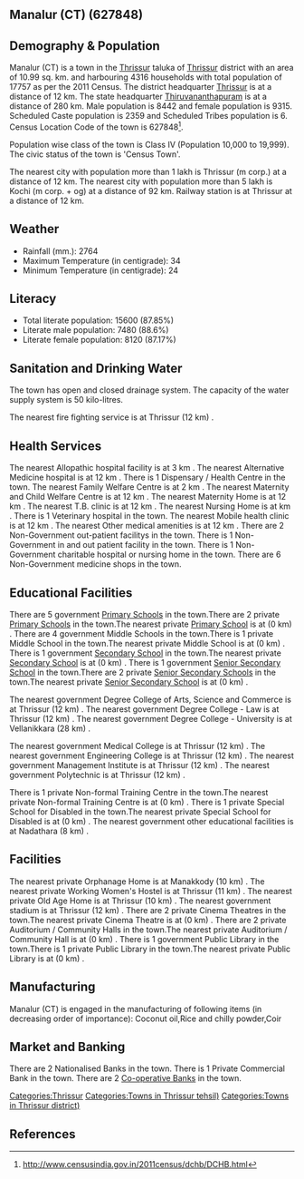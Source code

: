 {{Infobox settlement
| name=Manalur (CT)
| native_name=
| native_name_lang=
| other_name=
| nickname=
| settlement_type=Town
| image_skyline=
| image_alt=
| image_caption=
| pushpin_map=India Kerala
| pushpin_label_position=right
| pushpin_map_alt=
| pushpin_map_caption=Location in Kerala, India
| latd=
| latm=
| lats=
| latNS=
| longd=
| longm=
| longs=
| longEW=
| coordinates_display=inline,title
| subdivision_type=Country
| subdivision_name={{flag|India}}
| subdivision_type1=[[States and territories of India|State]]
| subdivision_name1=Kerala 
| subdivision_type2=[[List of districts of India|District]]
| subdivision_name2=Thrissur
| subdivision_type3=Tahsil
| subdivision_name3=Thrissur
| website=
| established_title=<!-- Established -->
| established_date=
| founder=
| named_for=
| government_type=
| governing_body=
| unit_pref=Metric
| area_footnotes=
| area_rank=
| area_total_km2=10.99
| elevation_footnotes=
| elevation_m=
| population_total=17757
| population_as_of=2011
| population_rank=
| population_density_km2=1615
| population_demonym=
| population_footnotes=
| demographics_type1=Languages=
| demographics1_title1=Official=
| demographics1_info1=[[Malayalam language|Malayalam]]
| timezone1=[[Indian Standard Time|IST]]
| utc_offset1==+5:30
| postal_code_type=[[Postal Index Number|PIN]]
| postal_code=
| area_code_type=Telephone code
| area_code=
| registration_plate=
| blank1_name_sec1=Nearest city
| blank1_info_sec1=[[Thrissur (m corp.)]]
| blank2_name_sec1=[[Human sex ratio|Sex ratio]]
| blank2_info_sec1=1103
| blank3_name_sec1=Literacy
| blank3_info_sec1=87.85%
| blank1_name_sec2=[[2011 Census of India|2011 census]] code
| blank1_info_sec2=627848
| footnotes=
}}

== Manalur (CT) (627848) ==

== Demography & Population ==

Manalur (CT) is a town in the [[Thrissur]] taluka of [[Thrissur]] district with an area of 10.99 sq. km. and harbouring 4316 households with total population of 17757 as per the 2011 Census. The district headquarter [[Thrissur]] is at a distance of 12 km. The state headquarter [[Thiruvananthapuram]] is at a distance of 280 km. Male population is 8442 and female population is 9315. Scheduled Caste population is 2359 and Scheduled Tribes population is 6. Census Location Code of the town is 627848<ref>http://www.censusindia.gov.in/2011census/dchb/DCHB.html</ref>.

Population wise class of the town is Class IV (Population 10,000 to 19,999).
The civic status of the town is 'Census Town'.

The nearest city with population more than 1 lakh is Thrissur (m corp.) at a distance of 12 km. The nearest city with population more than 5 lakh is Kochi (m corp. + og)  at a distance of 92 km. Railway station is at Thrissur at a distance of 12 km.


== Weather ==  
* Rainfall (mm.): 2764 
* Maximum Temperature (in centigrade): 34
* Minimum Temperature (in centigrade): 24


== Literacy ==  
* Total literate population: 15600 (87.85%)
* Literate male population: 7480 (88.6%)
* Literate female population: 8120 (87.17%)


== Sanitation and Drinking Water ==  
The town has open and closed drainage system.
The capacity of the water supply system is 50 kilo-litres.

The nearest fire fighting service is at Thrissur (12 km) .


== Health Services ==
The nearest Allopathic hospital facility is at 3 km .
The nearest Alternative Medicine hospital is at 12 km .
There is 1 Dispensary / Health Centre in the town.
The nearest Family Welfare Centre is at 2 km .
The nearest Maternity and Child Welfare Centre is at 12 km .
The nearest Maternity Home is at 12 km .
The nearest T.B. clinic is at 12 km .
The nearest Nursing Home is at  km .
There is 1 Veterinary hospital in the town.
The nearest Mobile health clinic is at 12 km .
The nearest Other medical amenities is at 12 km .
There are 2 Non-Government out-patient facilitys in the town.
There is 1 Non-Government in and out patient facility in the town.
There is 1 Non-Government charitable hospital or nursing home in the town.
There are 6 Non-Government medicine shops in the town.


== Educational Facilities ==
There are 5 government [[Primary School]]s in the town.There are 2 private [[Primary School]]s in the town.The nearest private [[Primary School]] is at  (0 km) .
There are 4 government Middle Schools in the town.There is 1 private Middle School in the town.The nearest private Middle School is at  (0 km) .
There is 1 government [[Secondary School]] in the town.The nearest private [[Secondary School]] is at  (0 km) .
There is 1 government [[Senior Secondary School]] in the town.There are 2 private [[Senior Secondary School]]s in the town.The nearest private [[Senior Secondary School]] is at  (0 km) .
 
 
 
 
 
The nearest government Degree College of Arts, Science and Commerce is at Thrissur (12 km) .
The nearest government Degree College - Law is at Thrissur (12 km) .
The nearest government Degree College - University is at Vellanikkara (28 km) .
 
The nearest government Medical College is at Thrissur (12 km) .
The nearest government Engineering College is at Thrissur (12 km) .
The nearest government Management Institute is at Thrissur (12 km) .
The nearest government Polytechnic is at Thrissur (12 km) .
 
There is 1 private Non-formal Training Centre in the town.The nearest private Non-formal Training Centre is at  (0 km) .
There is 1 private Special School for Disabled in the town.The nearest private Special School for Disabled is at  (0 km) .
The nearest government other educational facilities is at Nadathara (8 km) .


== Facilities ==
The nearest private Orphanage Home is at Manakkody (10 km) .
The nearest private Working Women's Hostel is at Thrissur (11 km) .
The nearest private Old Age Home is at Thrissur (10 km) .
The nearest government stadium is at Thrissur (12 km) .
There are 2 private Cinema Theatres in the town.The nearest private Cinema Theatre is at  (0 km) .
There are 2 private Auditorium / Community Halls in the town.The nearest private Auditorium / Community Hall is at  (0 km) .
There is 1 government Public Library in the town.There is 1 private Public Library in the town.The nearest private Public Library is at  (0 km) .


== Manufacturing ==
Manalur (CT) is engaged in the manufacturing of following items (in decreasing order of importance): Coconut oil,Rice and chilly powder,Coir


== Market and Banking ==
There are 2 Nationalised Banks in the town.
There is 1 Private Commercial Bank in the town.
There are 2 [[Co-operative Bank]]s in the town.




[[Categories:Thrissur]]
[[Categories:Towns in Thrissur tehsil)]]
[[Categories:Towns in Thrissur district)]]


== References ==
{{Reflist}}


